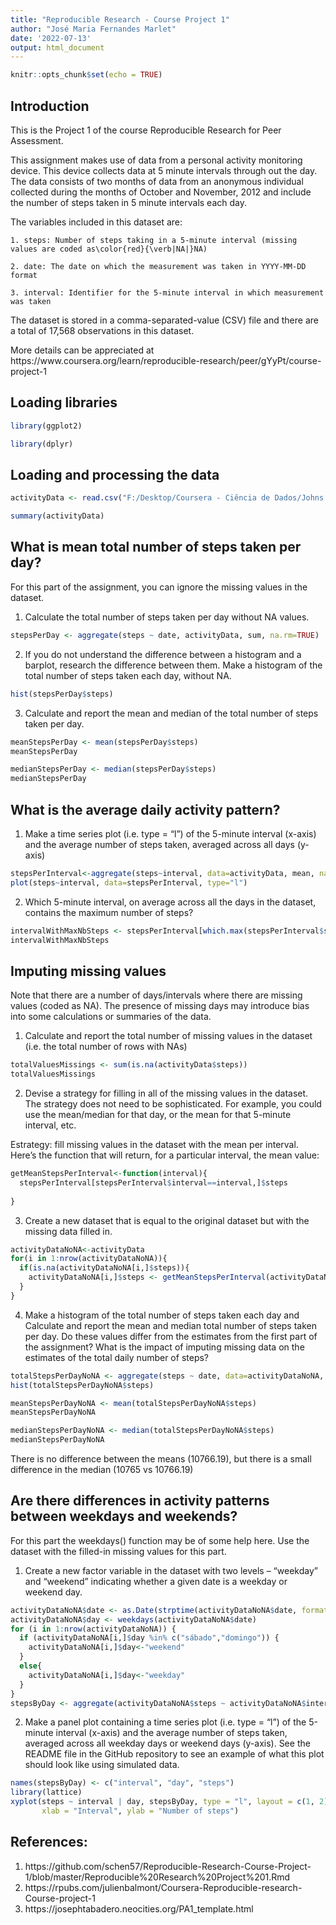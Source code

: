 ---
title: "Reproducible Research - Course Project 1"
author: "José Maria Fernandes Marlet"
date: '2022-07-13'
output: html_document
---

```{r setup, include=FALSE}
knitr::opts_chunk$set(echo = TRUE)
```

## Introduction

This is the Project 1 of the course Reproducible Research for Peer Assessment.

This assignment makes use of data from a personal activity monitoring device. This device collects data at 5 minute intervals through out the day. The data consists of two months of data from an anonymous individual collected during the months of October and November, 2012 and include the number of steps taken in 5 minute intervals each day.

The variables included in this dataset are:

    1. steps: Number of steps taking in a 5-minute interval (missing values are coded as\color{red}{\verb|NA|}NA)

    2. date: The date on which the measurement was taken in YYYY-MM-DD format

    3. interval: Identifier for the 5-minute interval in which measurement was taken

The dataset is stored in a comma-separated-value (CSV) file and there are a total of 17,568 observations in this dataset.

More details can be appreciated at https://www.coursera.org/learn/reproducible-research/peer/gYyPt/course-project-1


## Loading libraries

```{r}

library(ggplot2)

library(dplyr)

```

## Loading and processing the data

```{r echo = TRUE}

activityData <- read.csv("F:/Desktop/Coursera - Ciência de Dados/Johns Hopkins/Reproducible Research/Reproducible Research/activity.csv")

summary(activityData)

```

## What is mean total number of steps taken per day?

For this part of the assignment, you can ignore the missing values in the dataset.

1. Calculate the total number of steps taken per day without NA values.

```{r}

stepsPerDay <- aggregate(steps ~ date, activityData, sum, na.rm=TRUE)

```

2. If you do not understand the difference between a histogram and a barplot, research the difference between them. Make a histogram of the total number of steps taken each day, without NA.

```{r}

hist(stepsPerDay$steps)

```

3. Calculate and report the mean and median of the total number of steps taken per day.

```{r}

meanStepsPerDay <- mean(stepsPerDay$steps)
meanStepsPerDay

medianStepsPerDay <- median(stepsPerDay$steps)
medianStepsPerDay

```

## What is the average daily activity pattern?

1. Make a time series plot (i.e. \color{red}{\verb|type = "l"|}type = "l") of the 5-minute interval (x-axis) and the average number of steps taken, averaged across all days (y-axis)

```{r}

stepsPerInterval<-aggregate(steps~interval, data=activityData, mean, na.rm=TRUE)
plot(steps~interval, data=stepsPerInterval, type="l")

```

2. Which 5-minute interval, on average across all the days in the dataset, contains the maximum number of steps?

```{r}

intervalWithMaxNbSteps <- stepsPerInterval[which.max(stepsPerInterval$steps),]$interval
intervalWithMaxNbSteps

```

## Imputing missing values

Note that there are a number of days/intervals where there are missing values (coded as \color{red}{\verb|NA|}NA). The presence of missing days may introduce bias into some calculations or summaries of the data.

1. Calculate and report the total number of missing values in the dataset (i.e. the total number of rows with \color{red}{\verb|NA|}NAs)

```{r}

totalValuesMissings <- sum(is.na(activityData$steps))
totalValuesMissings

```

2. Devise a strategy for filling in all of the missing values in the dataset. The strategy does not need to be sophisticated. For example, you could use the mean/median for that day, or the mean for that 5-minute interval, etc.

Estrategy: fill missing values in the dataset with the mean per interval. Here’s the function that will return, for a particular interval, the mean value:

```{r}

getMeanStepsPerInterval<-function(interval){
  stepsPerInterval[stepsPerInterval$interval==interval,]$steps
  
}

```

3. Create a new dataset that is equal to the original dataset but with the missing data filled in.

```{r}

activityDataNoNA<-activityData
for(i in 1:nrow(activityDataNoNA)){
  if(is.na(activityDataNoNA[i,]$steps)){
    activityDataNoNA[i,]$steps <- getMeanStepsPerInterval(activityDataNoNA[i,]$interval)
  }
}

```

4. Make a histogram of the total number of steps taken each day and Calculate and report the mean and median total number of steps taken per day. Do these values differ from the estimates from the first part of the assignment? What is the impact of imputing missing data on the estimates of the total daily number of steps?

```{r}

totalStepsPerDayNoNA <- aggregate(steps ~ date, data=activityDataNoNA, sum)
hist(totalStepsPerDayNoNA$steps)

meanStepsPerDayNoNA <- mean(totalStepsPerDayNoNA$steps)
meanStepsPerDayNoNA

medianStepsPerDayNoNA <- median(totalStepsPerDayNoNA$steps)
medianStepsPerDayNoNA

```

There is no difference between the means (10766.19), but there is a small difference in the median (10765 vs 10766.19)

## Are there differences in activity patterns between weekdays and weekends?

For this part the \color{red}{\verb|weekdays()|}weekdays() function may be of some help here. Use the dataset with the filled-in missing values for this part.

1. Create a new factor variable in the dataset with two levels – “weekday” and “weekend” indicating whether a given date is a weekday or weekend day.

```{r}

activityDataNoNA$date <- as.Date(strptime(activityDataNoNA$date, format="%Y-%m-%d"))
activityDataNoNA$day <- weekdays(activityDataNoNA$date)
for (i in 1:nrow(activityDataNoNA)) {
  if (activityDataNoNA[i,]$day %in% c("sábado","domingo")) {
    activityDataNoNA[i,]$day<-"weekend"
  }
  else{
    activityDataNoNA[i,]$day<-"weekday"
  }
}
stepsByDay <- aggregate(activityDataNoNA$steps ~ activityDataNoNA$interval + activityDataNoNA$day, activityDataNoNA, mean)

```

2. Make a panel plot containing a time series plot (i.e. \color{red}{\verb|type = "l"|}type = "l") of the 5-minute interval (x-axis) and the average number of steps taken, averaged across all weekday days or weekend days (y-axis). See the README file in the GitHub repository to see an example of what this plot should look like using simulated data.

```{r}

names(stepsByDay) <- c("interval", "day", "steps")
library(lattice)
xyplot(steps ~ interval | day, stepsByDay, type = "l", layout = c(1, 2), 
       xlab = "Interval", ylab = "Number of steps")

```

## References:
 1. https://github.com/schen57/Reproducible-Research-Course-Project-1/blob/master/Reproducible%20Research%20Project%201.Rmd
 2. https://rpubs.com/julienbalmont/Coursera-Reproducible-research-Course-project-1
 3. https://josephtabadero.neocities.org/PA1_template.html